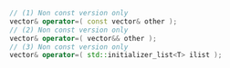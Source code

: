 ```cpp
// (1) Non const version only
vector& operator=( const vector& other );
// (2) Non const version only
vector& operator=( vector&& other );
// (3) Non const version only
vector& operator=( std::initializer_list<T> ilist );
```